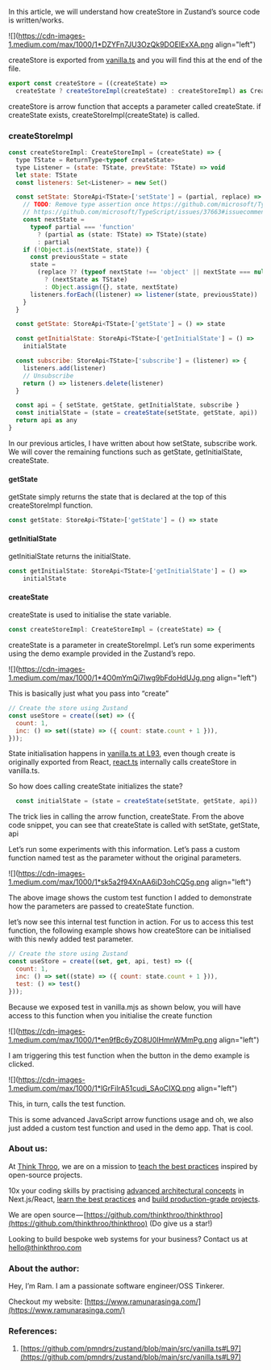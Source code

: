 In this article, we will understand how createStore in Zustand’s source code is written/works.

![](https://cdn-images-1.medium.com/max/1000/1*DZYFn7JU3OzQk9DOEIExXA.png align="left")

createStore is exported from [vanilla.ts](https://github.com/pmndrs/zustand/blob/main/src/vanilla.ts#L9) and you will find this at the end of the file.

```javascript
export const createStore = ((createState) =>
  createState ? createStoreImpl(createState) : createStoreImpl) as CreateStore
```

createStore is arrow function that accepts a parameter called createState. if createState exists, createStoreImpl(createState) is called.

### createStoreImpl

```javascript
const createStoreImpl: CreateStoreImpl = (createState) => {
  type TState = ReturnType<typeof createState>
  type Listener = (state: TState, prevState: TState) => void
  let state: TState
  const listeners: Set<Listener> = new Set()

  const setState: StoreApi<TState>['setState'] = (partial, replace) => {
    // TODO: Remove type assertion once https://github.com/microsoft/TypeScript/issues/37663 is resolved
    // https://github.com/microsoft/TypeScript/issues/37663#issuecomment-759728342
    const nextState =
      typeof partial === 'function'
        ? (partial as (state: TState) => TState)(state)
        : partial
    if (!Object.is(nextState, state)) {
      const previousState = state
      state =
        (replace ?? (typeof nextState !== 'object' || nextState === null))
          ? (nextState as TState)
          : Object.assign({}, state, nextState)
      listeners.forEach((listener) => listener(state, previousState))
    }
  }

  const getState: StoreApi<TState>['getState'] = () => state

  const getInitialState: StoreApi<TState>['getInitialState'] = () =>
    initialState

  const subscribe: StoreApi<TState>['subscribe'] = (listener) => {
    listeners.add(listener)
    // Unsubscribe
    return () => listeners.delete(listener)
  }

  const api = { setState, getState, getInitialState, subscribe }
  const initialState = (state = createState(setState, getState, api))
  return api as any
}
```

In our previous articles, I have written about how setState, subscribe work. We will cover the remaining functions such as getState, getInitialState, createState.

#### getState

getState simply returns the state that is declared at the top of this createStoreImpl function.

```javascript
const getState: StoreApi<TState>['getState'] = () => state
```

#### getInitialState

getInitialState returns the initialState.

```javascript
const getInitialState: StoreApi<TState>['getInitialState'] = () =>
    initialState
```

#### createState

createState is used to initialise the state variable.

```javascript
const createStoreImpl: CreateStoreImpl = (createState) => {
```

createState is a parameter in createStoreImpl. Let’s run some experiments using the demo example provided in the Zustand’s repo.

![](https://cdn-images-1.medium.com/max/1000/1*4O0mYmQi7Iwg9bFdoHdUJg.png align="left")

This is basically just what you pass into “create”

```javascript
// Create the store using Zustand
const useStore = create((set) => ({
  count: 1,
  inc: () => set((state) => ({ count: state.count + 1 })),
}));
```

State initialisation happens in [vanilla.ts at L93](https://github.com/pmndrs/zustand/blob/main/src/vanilla.ts#L93C3-L93C70), even though create is originally exported from React, [react.ts](https://github.com/pmndrs/zustand/blob/main/src/react.ts) internally calls createStore in vanilla.ts.

So how does calling createState initializes the state?

```javascript
  const initialState = (state = createState(setState, getState, api))
```

The trick lies in calling the arrow function, createState. From the above code snippet, you can see that createState is called with setState, getState, api

Let’s run some experiments with this information. Let’s pass a custom function named test as the parameter without the original parameters.

![](https://cdn-images-1.medium.com/max/1000/1*sk5a2f94XnAA6iD3ohCQ5g.png align="left")

The above image shows the custom test function I added to demonstrate how the parameters are passed to createState function.

let’s now see this internal test function in action. For us to access this test function, the following example shows how createStore can be initialised with this newly added test parameter.

```javascript
// Create the store using Zustand
const useStore = create((set, get, api, test) => ({
  count: 1,
  inc: () => set((state) => ({ count: state.count + 1 })),
  test: () => test() 
}));
```

Because we exposed test in vanilla.mjs as shown below, you will have access to this function when you initialise the create function

![](https://cdn-images-1.medium.com/max/1000/1*en9fBc6yZO8U0IHmnWMmPg.png align="left")

I am triggering this test function when the button in the demo example is clicked.

![](https://cdn-images-1.medium.com/max/1000/1*lGrFilrA51cudi_SAoCIXQ.png align="left")

This, in turn, calls the test function.

This is some advanced JavaScript arrow functions usage and oh, we also just added a custom test function and used in the demo app. That is cool.

### About us:

At [Think Throo](https://thinkthroo.com/), we are on a mission to [teach the best practices](https://app.thinkthroo.com/best-practices) inspired by open-source projects.

10x your coding skills by practising [advanced architectural concepts](https://app.thinkthroo.com/architecture) in Next.js/React, [learn the best practices](https://app.thinkthroo.com/best-practices) and [build production-grade projects](https://app.thinkthroo.com/production-grade-projects).

We are open source — [https://github.com/thinkthroo/thinkthroo](https://github.com/thinkthroo/thinkthroo) (Do give us a star!)

Looking to build bespoke web systems for your business? Contact us at hello@thinkthroo.com

### About the author:

Hey, I’m Ram. I am a passionate software engineer/OSS Tinkerer.

Checkout my website: [https://www.ramunarasinga.com/](https://www.ramunarasinga.com/)

### References:

1. [https://github.com/pmndrs/zustand/blob/main/src/vanilla.ts#L97](https://github.com/pmndrs/zustand/blob/main/src/vanilla.ts#L97)
